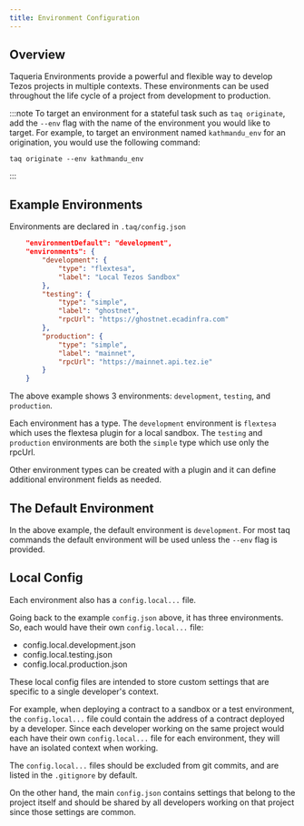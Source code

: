 ```yaml
---
title: Environment Configuration
---
```


## Overview

Taqueria Environments provide a powerful and flexible way to develop Tezos projects in multiple contexts. These environments can be used throughout the life cycle of a project from development to production.


:::note
To target an environment for a stateful task such as `taq originate`, add the `--env` flag with the name of the environment you would like to target. For example, to target an environment named `kathmandu_env` for an origination, you would use the following command:
```
taq originate --env kathmandu_env
```
:::

## Example Environments

Environments are declared in `.taq/config.json`

```json
    "environmentDefault": "development",
    "environments": {
        "development": {
            "type": "flextesa",
            "label": "Local Tezos Sandbox"
        },
        "testing": {
            "type": "simple",
            "label": "ghostnet",
            "rpcUrl": "https://ghostnet.ecadinfra.com"
        },
        "production": {
            "type": "simple",
            "label": "mainnet",
            "rpcUrl": "https://mainnet.api.tez.ie"
        }
    }
```

The above example shows 3 environments: `development`, `testing`, and `production`. 

Each environment has a type. The `development` environment is `flextesa` which uses the flextesa plugin for a local sandbox. The `testing` and `production` environments are both the `simple` type which use only the rpcUrl. 

Other environment types can be created with a plugin and it can define additional environment fields as needed.

## The Default Environment

In the above example, the default environment is `development`. For most taq commands the default environment will be used unless the `--env` flag is provided.

## Local Config

Each environment also has a `config.local...` file. 

Going back to the example `config.json` above, it has three environments. So, each would have their own `config.local...` file:

- config.local.development.json
- config.local.testing.json
- config.local.production.json

These local config files are intended to store custom settings that are specific to a single developer's context. 

For example, when deploying a contract to a sandbox or a test environment, the `config.local...` file could contain the address of a contract deployed by a developer. Since each developer working on the same project would each have their own `config.local...` file for each environment, they will have an isolated context when working.

The `config.local...` files should be excluded from git commits, and are listed in the `.gitignore` by default.

On the other hand, the main `config.json` contains settings that belong to the project itself and should be shared by all developers working on that project since those settings are common.



